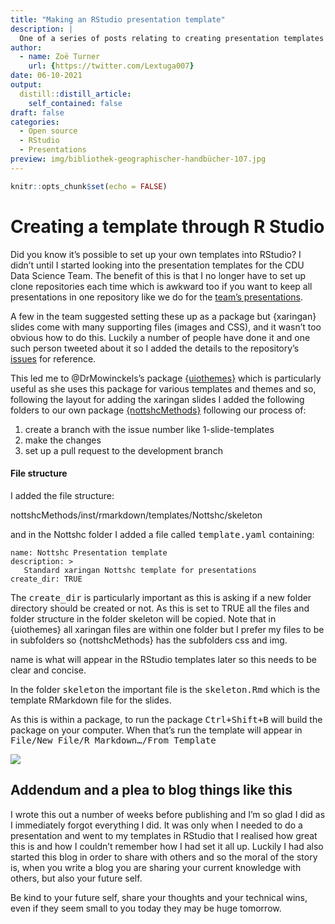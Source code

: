 ```yaml
---
title: "Making an RStudio presentation template"
description: |
  One of a series of posts relating to creating presentation templates using {xaringan}, GitHub and R Studio.
author:
  - name: Zoë Turner
    url: {https://twitter.com/Lextuga007}
date: 06-10-2021
output:
  distill::distill_article:
    self_contained: false
draft: false
categories:
  - Open source
  - RStudio
  - Presentations
preview: img/bibliothek-geographischer-handbücher-107.jpg
---
```



```r
knitr::opts_chunk$set(echo = FALSE)
```

# Creating a template through R Studio

Did you know it's possible to set up your own templates into RStudio? I didn't until I started looking into the presentation templates for the CDU Data Science Team. The benefit of this is that I no longer have to set up clone repositories each time which is awkward too if you want to keep all presentations in one repository like we do for the [team's presentations](https://github.com/CDU-data-science-team/presentations).
 
A few in the team suggested setting these up as a package but {xaringan} slides come with many supporting files (images and CSS), and it wasn't too obvious how to do this. Luckily a number of people have done it and one such person tweeted about it so I added the details to the repository's [issues](https://github.com/CDU-data-science-team/presentation-template/issues/7) for reference.

This led me to @DrMowinckels's package [{uiothemes}](https://github.com/Athanasiamo/uiothemes/) which is particularly useful as she uses this package for various templates and themes and so, following the layout for adding the xaringan slides I added the following folders to our own package [{nottshcMethods}](https://github.com/CDU-data-science-team/nottshcMethods) following our process of:

(@) create a branch with the issue number like 1-slide-templates
(@) make the changes
(@) set up a pull request to the development branch

#### File structure

I added the file structure:

nottshcMethods/inst/rmarkdown/templates/Nottshc/skeleton

and in the Nottshc folder I added a file called <kbd>template.yaml</kbd> containing:

```
name: Nottshc Presentation template
description: >
   Standard xaringan Nottshc template for presentations
create_dir: TRUE
```

The <kbd>create_dir</kbd> is particularly important as this is asking if a new folder directory should be created or not. As this is set to TRUE all the files and folder structure in the folder skeleton will be copied. Note that in {uiothemes} all xaringan files are within one folder but I prefer my files to be in subfolders so {nottshcMethods} has the subfolders css and img.

<kdb>name</kbd> is what will appear in the RStudio templates later so this needs to be clear and concise.

In the folder <kbd>skeleton</kbd> the important file is the <kbd>skeleton.Rmd</kbd> which is the template RMarkdown file for the slides. 

As this is within a package, to run the package <kbd>Ctrl+Shift+B</kbd> will build the package on your computer. When that's run the template will appear in <kbd>File/New File/R Markdown.../From Template</kbd>
  
  ![](img/rstudio-template.PNG)

## Addendum and a plea to blog things like this

I wrote this out a number of weeks before publishing and I'm so glad I did as I immediately forgot everything I did. It was only when I needed to do a presentation and went to my templates in RStudio that I realised how great this is and how I couldn't remember how I had set it all up. Luckily I had also started this blog in order to share with others and so the moral of the story is, when you write a blog you are sharing your current knowledge with others, but also your future self. 

Be kind to your future self, share your thoughts and your technical wins, even if they seem small to you today they may be huge tomorrow.

